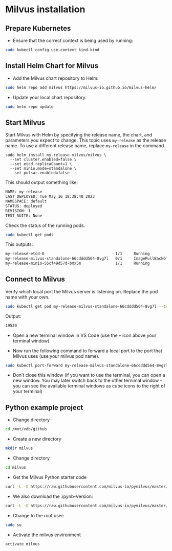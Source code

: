 # Milvus installation


## Prepare Kubernetes

<!--

- Set the config file to the correct path:

```bash
export KUBECONFIG=/root/.kube/config
```
-->

- Ensure that the correct context is being used by running:

```bash
sudo kubectl config use-context kind-kind
```


<!--

- Start a K8s cluster using kind

```bash
sudo kind create cluster
```
-->


## Install Helm Chart for Milvus


- Add the Milvus chart repository to Helm:

```bash
sudo helm repo add milvus https://milvus-io.github.io/milvus-helm/
```

- Update your local chart repository.

```bash
sudo helm repo update
```

## Start Milvus

Start Milvus with Helm by specifying the release name, the chart, and parameters you expect to change. This topic uses `my-release` as the release name. To use a different release name, replace `my-release` in the command.


```
sudo helm install my-release milvus/milvus \
  --set cluster.enabled=false \
  --set etcd.replicaCount=1 \
  --set minio.mode=standalone \
  --set pulsar.enabled=false
```

This should output something like:

```bash
NAME: my-release
LAST DEPLOYED: Tue May 16 18:38:40 2023
NAMESPACE: default
STATUS: deployed
REVISION: 1
TEST SUITE: None
```

Check the status of the running pods.

```bash
sudo kubectl get pods
```

This outputs:

```bash
my-release-etcd-0                               1/1     Running            0          3m15s
my-release-milvus-standalone-66cdddd564-8vg7l   0/1     ImagePullBackOff   0          3m15s
my-release-minio-55cf49d57d-bmx5m               1/1     Running            0          3m15s
```

## Connect to Milvus

Verify which local port the Milvus server is listening on. Replace the pod name with your own.

```bash
sudo kubectl get pod my-release-milvus-standalone-66cdddd564-8vg7l --template='{{(index (index .spec.containers 0).ports 0).containerPort}}{{"\n"}}'
```

<!--
sudo kubectl get pod my-release-milvus-standalone-66cdddd564-8vg7l --template='{{(index (index .spec.containers 0).ports 0).containerPort}}{{"\n"}}'

-->

Output:

```bash
19530
```

- Open a new terminal window in VS Code (use the `+` icon above your terminal window)

- Now run the following command to forward a local port to the port that Milvus uses (use your milvus pod name). 

```bash
sudo kubectl port-forward my-release-milvus-standalone-66cdddd564-8vg7l 19530:19530
```

- Don't close this window (if you want to use the terminal, you can open a new window. You may later switch back to the other ternimal window  -you can see the available terminal windows as cube icons to the right of your terminal)



## Python example project

 - Change directory

```bash
cd /mnt/vdb/github
```

- Create a new directory

```bash
mkdir milvus
```

- Change directory

```bash
cd milvus
```

- Get the Milvus Python starter code

```bash
curl -L -O https://raw.githubusercontent.com/milvus-io/pymilvus/master/examples/hello_milvus.py
```

- We also download the .ipynb-Version:

```bash
curl -L -O https://raw.githubusercontent.com/milvus-io/pymilvus/master/examples/hello_milvus.ipynb
```

- Change to the root user:

```bash
sudo su
```

- Activate the milvus environment

```bash
activate milvus 
```



<!--

- Open the file in VS Code: `/mnt/vdb/github/milvus/hello_milvus.py`
-->